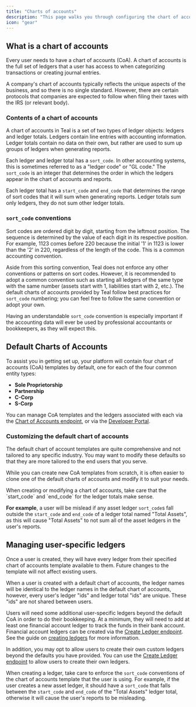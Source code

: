 ```yaml
---
title: "Charts of accounts"
description: "This page walks you through configuring the chart of accounts for your users."
icon: "gear"
---
```


## What is a chart of accounts

Every user needs to have a chart of accounts (CoA). A chart of accounts is the full set of ledgers that a 
user has access to when categorizing transactions or creating journal entries. 

<Info>
  A company's chart of accounts typically reflects
  the unique aspects of the business, and so there is no single standard.
  However, there are certain protocols that companies are expected to follow
  when filing their taxes with the IRS (or relevant body).
</Info>

### Contents of a chart of accounts

A chart of accounts in Teal is a set of two types of ledger objects: ledgers and ledger totals. 
Ledgers contain line entries with accounting information. Ledger totals contain no data on their own, 
but rather are used to sum up groups of ledgers when generating reports.

Each ledger and ledger total has a `sort_code`. In other accounting systems, this is sometimes referred 
to as a "ledger code" or "GL code." The `sort_code` is an integer that determines the order 
in which the ledgers appear in the chart of accounts and reports.

Each ledger total has a `start_code` and `end_code` that determines the range of sort codes that it will sum when generating reports. 
Ledger totals sum only ledgers, they do not sum other ledger totals.

### `sort_code` conventions

Sort codes are ordered digit by digit, starting from the leftmost position. The sequence is determined by the value 
of each digit in its respective position. For example, 1123 comes before 220 because the initial '1' in 1123 
is lower than the '2' in 220, regardless of the length of the code. This is a common accounting convention.

Aside from this sorting convention, Teal does not enforce any other conventions or patterns on sort codes. 
However, it is recommended to adopt a common convention such as starting all ledgers 
of the same type with the same number (assets start with 1, liabilities start with 2, etc.). 
The default charts of accounts provided by Teal follow best practices for `sort_code` numbering; you can feel 
free to follow the same convention or adopt your own.

Having an understandable `sort_code` convention is especially important if the accounting data will 
ever be used by professional accountants or bookkeepers, as they will expect this.

## Default Charts of Accounts

To assist you in getting set up, your platform will contain four chart of accounts (CoA) templates by default, one for each of the four common entity types:

- **Sole Proprietorship**
- **Partnership**
- **C-Corp**
- **S-Corp**

You can manage CoA templates and the ledgers associated with each via the [Chart of Accounts endpoint](/api-reference/chart_of_accounts/get_coa_templates), or via the [Developer Portal](https://developer.teal.dev/chart_of_accounts).

### Customizing the default chart of accounts

The default chart of account templates are quite comprehensive and not tailored to any specific industry. You may want to modify these defaults so that they are more tailored to the end users that you serve.

While you can create new CoA templates from scratch, it is often easier to clone one of the default charts of accounts and modify it to suit your needs. 

<Info>
When creating or modifying a chart of accounts, take care that the `start_code` and `end_code` for the ledger totals make sense.

**For example**, a user will be mislead if any asset ledger `sort_code`s fall outside the `start_code` and `end_code` of a ledger total 
named "Total Assets", as this will cause "Total Assets" to not sum all of the asset ledgers in the user's reports.
</Info>

## Managing user-specific ledgers

Once a user is created, they will have every ledger from their specified chart of accounts template available to them. 
Future changes to the template will not affect existing users.

<Info>
When a user is created with a default chart of accounts, the ledger names will be identical to the ledger names in 
the default chart of accounts, however, every user's ledger "ids" and ledger total "ids" are unique. 
These "ids" are not shared between users.
</Info>

Users will need some additional user-specific ledgers beyond the default CoA in order to do their bookkeeping. 
At a minimum, they will need to add at least one financial account ledger to track 
the funds in their bank account. Financial account ledgers can be created via 
the [Create Ledger endpoint](/api-reference/ledgers/create_ledger). See the guide 
on [creating ledgers](/transactions/create_ledger) for more information.

In addition, you may opt to allow users to create their own custom ledgers beyond the 
defaults you have provided. You can use the [Create Ledger endpoint](/api-reference/ledgers/create_ledger) 
to allow users to create their own ledgers.

When creating a ledger, take care to enforce the `sort_code` conventions of the chart of accounts 
template that the user is using. For example, if the user creates a new asset ledger, it should 
have a `sort_code` that falls between the `start_code` and `end_code` of the "Total Assets" ledger total, otherwise it 
will cause the user's reports to be misleading.
